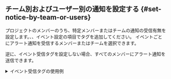 ## チーム別およびユーザー別の通知を設定する {#set-notice-by-team-or-users}

プロジェクトのメンバーのうち、特定メンバーまたはチームの通知の受信有無を設定します。<Cmdname sid="metrics" className="uitext" />、<Cmdname sid="anomaly_detection" className="uitext" />、<Cmdname sid="log" className="uitext" />イベント設定の<Cmdname sid="event_tag" className="uitext" />項目でタグを追加してください。 イベントごとにアラート通知を受信するメンバーまたはチームを選択できます。

逆に、イベント受信タグを設定しない場合、すべてのメンバーにアラート通知を送信できます。

<details>
<summary>イベント受信タグの使用例</summary>

イベント受信タグの使用例を使用して、チーム別またはユーザー別によるアラート通知を送信する設定方法について説明します。次のように、チームごとに異なるアラート通知を設定します。

| 通知の種類             |           サーバーチームの受信有無          |          DevOpsチームの受信有無         |
| ----------------- | :-----------------------------: | :-----------------------------: |
| メトリクスアラートの通知      | <span class='emoji-ok'>✅</span> | <span class='emoji-no'>❌</span> |
| 異常値検知の警告通知        | <span class='emoji-ok'>✅</span> | <span class='emoji-ok'>✅</span> |
| ログのリアルタイムアラート通知   | <span class='emoji-no'>❌</span> | <span class='emoji-ok'>✅</span> |

1. **イベント受信の設定** (<Cmdname sid="event_statistic" className="uitext" /> &gt; <Cmdname sid="eventNoti" className="uitext" />)

   <ImgLang img='set-event-tag-01.png' desc='ユーザー別イベント受信設定' />

   プロジェクトに属するメンバーのうち、サーバーチーム所属は、`サーバーチーム`、DevOps所属は`DevOpsチーム`とイベント受信タグを設定してください。

2. **メトリクスアラート通知の設定** (<Cmdname sid="event_statistic" className="uitext" /> &gt; <Cmdname sid="event_setting" className="uitext" /> &gt; <Cmdname sid="metrics" className="uitext" /> &gt; <Cmdname sid="add_notification" className="uitext" /> &gt; <Cmdname sid="eventNoti" className="uitext" />)

   <ImgLang img='set-event-tag-02.png' desc='ユーザー別イベント受信設定' />

   <Cmdname sid="add_tag" className="uitext" />または<LinkImage img="ico-add.svg" desc="追加アイコン" />ボタンをクリックします。タグ一覧から目的のタグを選択するか、新しいタグを作成します。メトリクスイベントの通知を`サーバーチーム`に設定した例です。

3. **ログのリアルタイムアラート通知設定** (<Cmdname sid="event_statistic" className="uitext" /> &gt; <Cmdname sid="event_setting" className="uitext" /> &gt; <Cmdname sid="log" className="uitext" /> &gt; <Cmdname sid="add_notification" className="uitext" /> &gt; <Cmdname sid="event_tag" className="uitext" />)

   <ImgLang img='set-event-tag-03.png' desc='ユーザー別イベント受信設定' />

   <Cmdname sid="add_tag" className="uitext" />または<LinkImage img="ico-add.svg" desc="追加アイコン" />ボタンをクリックしてください。タグ一覧から目的のタグを選択するか、新しいタグを作成してください。ログのリアルタイムイベントの通知を`DevOpsチーム`に設定した場合です。

4. 異常値検知イベントは、すべてのメンバーにアラート通知を送信するため、イベント受信タグを設定しません。

</details>
